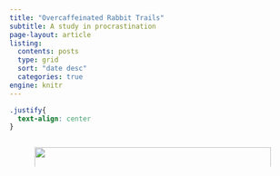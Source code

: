 ```yaml
---
title: "Overcaffeinated Rabbit Trails"
subtitle: A study in procrastination
page-layout: article
listing:
  contents: posts
  type: grid
  sort: "date desc"
  categories: true
engine: knitr
---
```


```css
.justify{
  text-align: center
}
```


:::: columns

:::{.column width="5%"}
:::

:::{.column width="90%"}
![](images/RabbitTrails.jpg){width=100%}
:::

:::{.column width="5%"}
:::

::::

#### 

